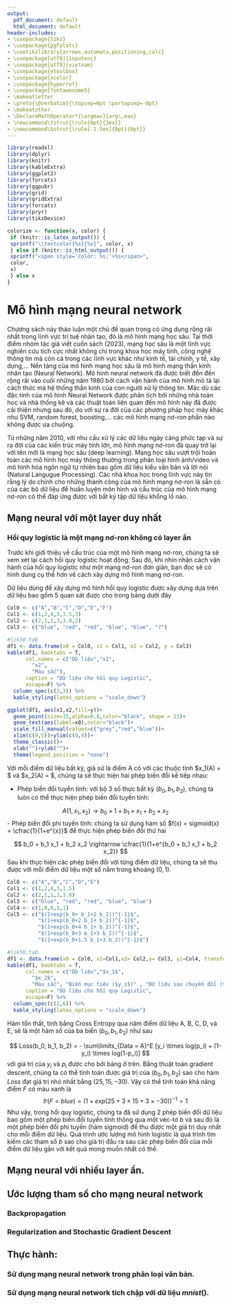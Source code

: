 ```yaml
---
output:
  pdf_document: default
  html_document: default
header-includes:
- \usepackage{tikz}
- \usepackage{pgfplots}
- \usetikzlibrary{arrows,automata,positioning,calc}
- \usepackage[utf8]{inputenc}
- \usepackage[utf8]{vietnam}
- \usepackage{etoolbox}
- \usepackage{xcolor}
- \usepackage{hyperref}
- \usepackage{fontawesome5}
- \makeatletter
- \preto{\@verbatim}{\topsep=0pt \partopsep=-0pt}
- \makeatother
- \DeclareMathOperator*{\argmax}{arg\,max}
- \newcommand\tstrut{\rule{0pt}{3ex}}
- \newcommand\bstrut{\rule[-2.5ex]{0pt}{0pt}}
---
```

```r
library(readxl)
library(dplyr)
library(knitr)
library(kableExtra)
library(ggplot2)
library(forcats)
library(ggpubr)
library(grid)
library(gridExtra)
library(forcats)
library(pryr)
library(tikzDevice)
```

```r
colorize <- function(x, color) {
 if (knitr::is_latex_output()) {
 sprintf("\\textcolor{%s}{%s}", color, x)
 } else if (knitr::is_html_output()) {
 sprintf("<span style='color: %s;'>%s</span>", 
 color,
 x)
 } else x
}
```

# Mô hình mạng neural network

Chương sách này thảo luận một chủ đề quan trọng có ứng dụng rộng rãi nhất trong lĩnh vực trí tuệ nhân tạo, đó là mô hình mạng học sâu. Tại thời điểm nhóm tác giả viết cuốn sách (2023), mạng học sâu là một lĩnh vực nghiên cứu tích cực nhất không chỉ trong khoa học máy tính, công nghệ thông tin mà còn cả trong các lĩnh vực khác như kinh tế, tài chính, y tế, xây dựng,... Nền tảng của mô hình mạng học sâu là mô hình mạng thần kinh nhân tạo (Neural Network). Mô hình neural network đã được biết đến đến rộng rãi vào cuối những năm 1980 bởi cách vận hành của mô hình mô tả lại cách thức mà hệ thống thần kinh của con người xử lý thông tin. Mặc dù các đặc tính của mô hình Neural Network được phân tích bởi những nhà toán học và nhà thống kê và các thuật toán liên quan đến mô hình này đã được cải thiện nhưng sau đó, do với sự ra đời của các phương pháp học máy khác như SVM, random forest, boosting,... các mô hình mạng nơ-ron phần nào không được ưa chuộng.

Từ những năm 2010, với nhu cầu xử lý các dữ liệu ngày càng phức tạp và sự ra đời của các kiến trúc máy tính lớn, mô hình mạng nơ-ron đã quay trở lại với tên mới là mạng học sâu (deep learning). Mạng học sâu vượt trội hoàn toàn các mô hình học máy thông thường trong phân loại hình ảnh/video và mô hình hóa ngôn ngữ tự nhiên bao gồm dữ liệu kiểu văn bản và lời nói (Natural Langugue Processing). Các nhà khoa học trong lĩnh vực này tin rằng lý do chính cho những thành công của mô hình mạng nơ-ron là sẵn có của các bộ dữ liệu để huấn luyện môn hình và cấu trúc của mô hình mạng nơ-ron có thể đáp ứng được với bất kỳ tập dữ liệu khổng lồ nào.


## Mạng neural với một layer duy nhất

### Hồi quy logistic là một mạng nơ-ron không có layer ẩn
Trước khi giới thiệu về cấu trúc của một mô hình mạng nơ-ron, chúng ta sẽ xem xét lại cách hồi quy logistic hoạt động. Sau đó, khi nhìn nhận cách vận hành của hổi quy logistic như một mạng nơ-ron đơn giản, bạn đọc sẽ có hình dung cụ thể hơn về cách xây dựng mô hình mạng nơ-ron. 

Dữ liệu dùng để xây dựng mô hình hồi quy logistic được xây dựng dựa trên dữ liệu bao gồm 5 quan sát được cho trong bảng dưới đây

```r
Col0 <- c("A","B","C","D","E","F")
Col1 <- c(1,2,4,3,1.5,3)
Col2 <- c(2,1,1,3,3.0,2)
Col3 <- c("blue", "red", "red", "blue", "blue", "?")
```

```r
#lik50.tab
df1 <- data.frame(x0 = Col0, x1 = Col1, x2 = Col2, y = Col3)
kable(df1, booktabs = T,
      col.names = c("Dữ liệu","x1",
        "x2", 
        "Màu sắc"),
      caption = "Dữ liệu cho hồi quy Logistic", 
      escape=F) %>%
  column_spec(c(2,3)) %>% 
  kable_styling(latex_options = "scale_down")
```

```r
ggplot(df1, aes(x1,x2,fill=y))+
  geom_point(size=15,alpha=0.8,color="black", shape = 23)+
  geom_text(aes(label=x0),color="black")+
  scale_fill_manual(values=c("grey","red","blue"))+
  xlim(c(0,5))+ylim(c(0,4))+
  theme_classic()+
  xlab("")+ylab("")+
  theme(legend.position = "none")
```

Với mỗi điểm dữ liệu bất kỳ, giả sử là điểm A có với các thuộc tính $x_1(A) = $ và $x_2(A) = $, chúng ta sẽ thực hiện hai phép biến đổi kế tiếp nhau:

- Phép biến đổi tuyển tính: với bộ 3 số thực bất kỳ $(b_0, b_1, b_2)$, chúng ta luôn có thể thực hiện phép biến đổi tuyến tính:

$$ 
A(1, x_1, x_2) \rightarrow b_0 \times 1 + b_1 \times x_1 + b_2 \times x_2
$$
- Phép biến đổi phi tuyến tính: chúng ta sử dụng hàm số $f(x) = sigmoid(x) = \cfrac{1}{1+e^{x}}$ để thực hiện phép biến đổi thứ hai

$$ 
b_0 + b_1 x_1 + b_2 x_2 \rightarrow \cfrac{1}{1+e^{b_0 + b_1 x_1 + b_2 x_2}}
$$
Sau khi thực hiện các phép biến đổi với từng điểm dữ liệu, chúng ta sẽ thu được với mỗi điểm dữ liệu một số nằm trong khoảng $(0,1)$. 

```r
Col0 <- c("A","B","C","D","E")
Col1 <- c(1,2,4,3,1.5)
Col2 <- c(2,1,1,3,3.0)
Col3 <- c("blue", "red", "red", "blue", "blue")
Col4 <- c(1,0,0,1,1)
Col5 <- c("$(1+exp(b_0+ b_1+2 b_2))^{-1}$",
          "$(1+exp(b_0+2 b_1+ b_2))^{-1}$",
          "$(1+exp(b_0+4 b_1+ b_2))^{-1}$",
          "$(1+exp(b_0+3 b_1+3 b_2))^{-1}$",
          "$(1+exp(b_0+1.5 b_1+3 b_2))^{-1}$")

```

```r
#lik50.tab
df1 <- data.frame(x0 = Col0, x1=Col1,x2= Col2,y= Col3, yi=Col4, transformation=Col5)
kable(df1, booktabs = T,
      col.names = c("Dữ liệu","$x_1$",
        "$x_2$", 
        "Màu sắc", "Biến mục tiêu ($y_i$)" , "Dữ liệu sau chuyển đổi ($p_i$)"),
      caption = "Dữ liệu cho hồi quy Logistic", 
      escape=F) %>%
  column_spec(c(2,6)) %>% 
  kable_styling(latex_options = "scale_down")
```

Hàm tổn thất, tính bằng Cross Entropy qua năm điểm dữ liệu A, B, C, D, và E, sẽ là một hàm số của ba biến $(b_0, b_1, b_2)$ như sau

$$
Loss(b_0, b_1, b_2) = - \sum\limits_{Data = A}^E [y_i \times log(p_i) + (1-y_i) \times log(1-p_i)]
$$
với giá trị của $y_i$ và $p_i$ được cho bởi bảng ở trên. Bằng thuật toán gradient descent, chúng ta có thể tính toán được giá trị của $(b_0, b_1, b_2)$ sao cho hàm $Loss$ đạt giá trị nhỏ nhất bằng $(25,15,-30)$. Vậy có thể tính toán khả năng điểm $F$ có màu xanh là
$$
\mathbb{P}(F = blue) = (1+exp(25 + 3 \times 15 + 3 \times -30))^{-1} = 1
$$
Như vậy, trong hổi quy logistic, chúng ta đã sử dụng 2 phép biến đổi dữ liệu bao gồm một phép biến đổi tuyến tính thông qua một véc-tơ $b$ và sau đó là một phép biến đổi phi tuyến (hàm sigmoid) để thu được một giá trị duy nhất cho mỗi điểm dữ liệu. Quá trình ước lượng mô hình logistic là quá trình tìm kiếm các tham số $b$ sao cho giá trị đầu ra sau các phép biến đổi của mỗi điểm dữ liệu gần với kết quả mong muốn nhất có thể.




## Mạng neural với nhiều layer ẩn.

## Ước lượng tham số cho mạng neural network

### Backpropagation

### Regularization and Stochastic Gradient Descent

## Thực hành:

### Sử dụng mạng neural network trong phân loại văn bản.
### Sử dụng mạng neural network tích chập với dữ liệu $mnist()$.






<!-- # REFERENCE -->

<!-- ### Source from thesis -->

<!-- **1.** Chen, Chun-houh, Wolfgang Karl Härdle, and Antony Unwin, eds (2007). *Handbook of data visualization.* \ -->
<!-- **2.** Aparicio, Manuela, and Carlos J. Costa. (2015). *Data visualization - Communication design quarterly review.* \ -->
<!-- **3.** Hadley Wickham. (2010). *A Layered Grammar of Graphics.* \ -->

<!-- ### Souce from website -->

<!-- **4.** [https://www.tableau.com/learn/articles/data-visualization](https://www.tableau.com/learn/articles/data-visualization) \ -->
<!-- **5.** [https://www.r-graph-gallery.com/ggplot2-package.html](https://www.r-graph-gallery.com/ggplot2-package.html) \ -->
<!-- **6.** [http://r-statistics.co/ggplot2-Tutorial-With-R.html](http://r-statistics.co/ggplot2-Tutorial-With-R.html) \ -->
<!-- **7.** [https://www.maths.usyd.edu.au/u/UG/SM/STAT3022/r/current/Misc/data-visualization-2.1.pdf](https://www.maths.usyd.edu.au/u/UG/SM/STAT3022/r/current/Misc/data-visualization-2.1.pdf) \ -->
<!-- **8.** [https://www.kaggle.com/](https://www.kaggle.com/) \ -->
